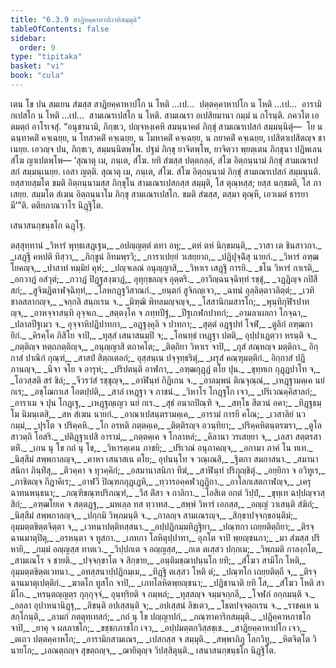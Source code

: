 ```yaml
---
title: "6.3.9 สาฏิยคฺคาหาปกาทิสมฺมุติ"
tableOfContents: false
sidebar:
  order: 9
type: "tipitaka"
basket: "vi"
book: "cula"
---
```



<DynamicBreadcrumb />

<Division number="329" book="cula">

<Paragraph number="1445" book="cula">
เตน โข ปน สมเยน สํฆสฺส สาฏิยคฺคาหาปโก น โหติ …เป…  ปตฺตคฺคาหาปโก น โหติ …เป…  อารามิกเปสโก น โหติ …เป…  สามเณรเปสโก น โหติ. สามเณรา อเปสิยมานา กมฺมํ น กโรนฺติ. ภควโต เอตมตฺถํ อาโรเจสุํ. “อนุชานามิ, ภิกฺขเว, ปญฺจหงฺเคหิ สมนฺนาคตํ ภิกฺขุํ สามเณรเปสกํ สมฺมนฺนิตุํ—  โย น ฉนฺทาคติํ คจฺเฉยฺย, น โทสาคติํ คจฺเฉยฺย, น โมหาคติํ คจฺเฉยฺย, น ภยาคติํ คจฺเฉยฺย, เปสิตาเปสิตญฺจ ชาเนยฺย. เอวญฺจ ปน, ภิกฺขเว, สมฺมนฺนิตพฺโพ. ปฐมํ ภิกฺขุ ยาจิตพฺโพ, ยาจิตฺวา พฺยตฺเตน ภิกฺขุนา ปฏิพเลน สํโฆ ญาเปตพฺโพ—
</Paragraph>

<Paragraph number="1446" book="cula">
‘สุณาตุ เม, ภนฺเต, สํโฆ. ยทิ สํฆสฺส ปตฺตกลฺลํ, สํโฆ อิตฺถนฺนามํ ภิกฺขุํ สามเณรเปสกํ สมฺมนฺเนยฺย. เอสา ญตฺติ.
</Paragraph>

<Paragraph number="1447" book="cula">
สุณาตุ เม, ภนฺเต, สํโฆ. สํโฆ อิตฺถนฺนามํ ภิกฺขุํ สามเณรเปสกํ สมฺมนฺนติ. ยสฺสายสฺมโต ขมติ อิตฺถนฺนามสฺส ภิกฺขุโน สามเณรเปสกสฺส สมฺมุติ, โส ตุณฺหสฺส; ยสฺส นกฺขมติ, โส ภาเสยฺย.
</Paragraph>

<Paragraph number="1448" book="cula">
สมฺมโต สํเฆน อิตฺถนฺนาโม ภิกฺขุ สามเณรเปสโก. ขมติ สํฆสฺส, ตสฺมา ตุณฺหี, เอวเมตํ ธารยามี’”ติ.

</Paragraph>
</Division>

<Paragraph number="1449" type="center" book="cula">
ตติยภาณวาโร นิฏฺฐิโต.

  
เสนาสนกฺขนฺธโก ฉฏฺโฐ.



</Paragraph>

<Paragraph number="1450" type="center" book="cula">
ตสฺสุทฺทานํ


</Paragraph>

<Paragraph number="1451" type="verses" book="cula">
_วิหารํ พุทฺธเสฏฺเฐน,_  
_อปญฺญตฺตํ ตทา อหุ;_  
_ตหํ ตหํ นิกฺขมนฺติ,_  
_วาสา เต ชินสาวกา._  

</Paragraph>

<Paragraph number="1452" type="verses" book="cula">
_เสฏฺฐี คหปติ ทิสฺวา,_  
_ภิกฺขูนํ อิทมพฺรวิ;_  
_การาเปยฺยํ วเสยฺยาถ,_  
_ปฏิปุจฺฉิํสุ นายกํ._  

</Paragraph>

<Paragraph number="1453" type="verses" book="cula">
_วิหารํ อฑฺฒโยคญฺจ,_  
_ปาสาทํ หมฺมิยํ คุหํ;_  
_ปญฺจเลณํ อนุญฺญาสิ,_  
_วิหาเร เสฏฺฐิ การยิ._  

</Paragraph>

<Paragraph number="1454" type="verses" book="cula">
_ชโน วิหารํ กาเรติ,_  
_อกวาฏํ อสํวุตํ;_  
_กวาฏํ ปิฏฺฐสงฺฆาฏํ,_  
อุทุกฺขลญฺจ อุตฺตริ._  

</Paragraph>

<Paragraph number="1455" type="verses" book="cula">
_อาวิญฺฉนจฺฉิทฺทํ รชฺชุํ,_  
_วฏฺฏิญฺจ กปิสีสกํ;_  
_สูจิฆฏิตาฬจฺฉิทฺทํ,_  
_โลหกฏฺฐวิสาณกํ._  

</Paragraph>

<Paragraph number="1456" type="verses" book="cula">
_ยนฺตกํ สูจิกญฺเจว,_  
_ฉทนํ อุลฺลิตฺตาวลิตฺตํ;_  
_เวทิชาลสลากญฺจ,_  
_จกฺกลิ สนฺถเรน จ._  

</Paragraph>

<Paragraph number="1457" type="verses" book="cula">
_มิฑฺฒิ พิทลมญฺจญฺจ,_  
_โสสานิกมสารโก;_  
_พุนฺทิกุฬิรปาทญฺจ,_  
_อาหจฺจาสนฺทิ อุจฺจเก._  

</Paragraph>

<Paragraph number="1458" type="verses" book="cula">
_สตฺตงฺโค จ ภทฺทปีฐํ,_  
_ปีฐเกฬกปาทกํ;_  
_อามลาผลกา โกจฺฉา,_  
_ปลาลปีฐเมว จ._  

</Paragraph>

<Paragraph number="1459" type="verses" book="cula">
อุจฺจาหิปฏิปาทกา,_  
_อฏฺฐงฺคุลิ จ ปาทกา;_  
_สุตฺตํ อฏฺฐปทํ โจฬํ,_  
_ตูลิกํ อฑฺฒกายิกํ._  

</Paragraph>

<Paragraph number="1460" type="verses" book="cula">
_คิรคฺโค ภิสิโย จาปิ,_  
_ทุสฺสํ เสนาสนมฺปิ จ;_  
_โอนทฺธํ เหฏฺฐา ปตติ,_  
อุปฺปาเฏตฺวา หรนฺติ จ._  

</Paragraph>

<Paragraph number="1461" type="verses" book="cula">
_ภตฺติญฺจ หตฺถภตฺติญฺจ,_  
_อนุญฺญาสิ ตถาคโต;_  
_ติตฺถิยา วิหาเร จาปิ,_  
_ถุสํ สณฺหญฺจ มตฺติกา._  

</Paragraph>

<Paragraph number="1462" book="cula">
อิกฺกาสํ ปาณิกํ กุณฺฑํ,_  
_สาสปํ สิตฺถเตลกํ;_  
อุสฺสนฺเน ปจฺจุทฺธริตุํ,_  
_ผรุสํ คณฺฑุมตฺติกํ._  

</Paragraph>

<Paragraph number="1463" type="verses" book="cula">
อิกฺกาสํ ปฏิภานญฺจ,_  
_นีจา จโย จ อารุหํ;_  
_ปริปตนฺติ อาฬกา,_  
_อฑฺฒกุฏฺฏํ ตโย ปุน._  

</Paragraph>

<Paragraph number="1464" type="verses" book="cula">
_ขุทฺทเก กุฏฺฏปาโท จ,_  
_โอวสฺสติ สรํ ขิลํ;_  
_จีวรวํสํ รชฺชุญฺจ,_  
_อาฬินฺทํ กิฏิเกน จ._  

</Paragraph>

<Paragraph number="1465" type="verses" book="cula">
_อาลมฺพนํ ติณจุณฺณํ,_  
_เหฏฺฐามคฺเค นยํ กเร;_  
_อชฺโฌกาเส โอตปฺปติ,_  
_สาลํ เหฏฺฐา จ ภาชนํ._  

</Paragraph>

<Paragraph number="1466" type="verses" book="cula">
_วิหาโร โกฏฺฐโก เจว,_  
_ปริเวณคฺคิสาลกํ;_  
_อาราเม จ ปุน โกฏฺเฐ,_  
_เหฏฺฐญฺเญว นยํ กเร._  

</Paragraph>

<Paragraph number="1467" type="verses" book="cula">
_สุธํ อนาถปิณฺฑิ จ,_  
_สทฺโธ สีตวนํ อคา;_  
_ทิฏฺฐธมฺโม นิมนฺเตสิ,_  
_สห สํเฆน นายกํ._  

</Paragraph>

<Paragraph number="1468" type="verses" book="cula">
_อาณาเปสนฺตรามคฺเค,_  
_อารามํ การยี คโณ;_  
_เวสาลิยํ นวกมฺมํ,_  
_ปุรโต จ ปริคฺคหิ._  

</Paragraph>

<Paragraph number="1469" type="verses" book="cula">
_โก อรหติ ภตฺตคฺเค,_  
_ติตฺติรญฺจ อวนฺทิยา;_  
_ปริคฺคหิตนฺตรฆรา,_  
_ตูโล สาวตฺถิ โอสริ._  

</Paragraph>

<Paragraph number="1470" type="verses" book="cula">
_ปติฏฺฐาเปสิ อารามํ,_  
_ภตฺตคฺเค จ โกลาหลํ;_  
_คิลานา วรเสยฺยา จ,_  
_เลสา สตฺตรสา ตหิํ._  

</Paragraph>

<Paragraph number="1471" type="verses" book="cula">
_เกน นุ โข กถํ นุ โข,_  
_วิหารคฺเคน ภาชยิ;_  
_ปริเวณํ อนุภาคญฺจ,_  
_อกามา ภาคํ โน ทเท._  

</Paragraph>

<Paragraph number="1472" type="verses" book="cula">
_นิสฺสีมํ สพฺพกาลญฺจ,_  
_คาหา เสนาสเน ตโย;_  
อุปนนฺโท จ วณฺเณสิ,_  
_ฐิตกา สมกาสนา._  

</Paragraph>

<Paragraph number="1473" type="verses" book="cula">
_สมานาสนิกา ภินฺทิํสุ,_  
_ติวคฺคา จ ทุวคฺคิกํ;_  
_อสมานาสนิกา ทีฆํ,_  
_สาฬินฺทํ ปริภุญฺชิตุํ._  

</Paragraph>

<Paragraph number="1474" type="verses" book="cula">
_อยฺยิกา จ อวิทูเร,_  
_ภาชิตญฺจ กีฏาคิเร;_  
_อาฬวี ปิณฺฑกกุฏฺเฏหิ,_  
_ทฺวารอคฺคฬวฏฺฏิกา._  

</Paragraph>

<Paragraph number="1475" type="verses" book="cula">
_อาโลกเสตกาฬญฺจ,_  
_เครุฉาทนพนฺธนา;_  
_ภณฺฑิขณฺฑปริภณฺฑํ,_  
_วีส ติํสา จ กาลิกา._  

</Paragraph>

<Paragraph number="1476" type="verses" book="cula">
_โอสิเต อกตํ วิปฺปํ,_  
_ขุทฺเท ฉปฺปญฺจวสฺสิกํ;_  
_อฑฺฒโยเค จ สตฺตฏฺฐ,_  
_มหเลฺล ทส ทฺวาทส._  

</Paragraph>

<Paragraph number="1477" type="verses" book="cula">
_สพฺพํ วิหารํ เอกสฺส,_  
_อญฺญํ วาเสนฺติ สํฆิกํ;_  
_นิสฺสีมํ สพฺพกาลญฺจ,_  
_ปกฺกมิ วิพฺภมนฺติ จ._  

</Paragraph>

<Paragraph number="1478" type="verses" book="cula">
_กาลญฺจ สามเณรญฺจ,_  
_สิกฺขาปจฺจกฺขอนฺติมํ;_  
อุมฺมตฺตขิตฺตจิตฺตา จ,_  
_เวทนาปตฺติทสฺสนา._  

</Paragraph>

<Paragraph number="1479" type="verses" book="cula">
_อปฺปฏิกมฺมทิฏฺฐิยา,_  
_ปณฺฑกา เถยฺยติตฺถิยา;_  
_ติรจฺฉานมาตุปิตุ,_  
_อรหนฺตา จ ทูสกา._  

</Paragraph>

<Paragraph number="1480" type="verses" book="cula">
_เภทกา โลหิตุปฺปาทา,_  
อุภโต จาปิ พฺยญฺชนกา;_  
_มา สํฆสฺส ปริหายิ,_  
_กมฺมํ อญฺญสฺส ทาตเว._  

</Paragraph>

<Paragraph number="1481" type="verses" book="cula">
_วิปฺปกเต จ อญฺญสฺส,_  
_กเต ตเสฺสว ปกฺกเม;_  
_วิพฺภมติ กาลงฺกโต,_  
_สามเณโร จ ชายติ._  

</Paragraph>

<Paragraph number="1482" type="verses" book="cula">
_ปจฺจกฺขาโต จ สิกฺขาย,_  
_อนฺติมชฺฌาปนฺนโก ยทิ;_  
_สํโฆว สามิโก โหติ,_  
อุมฺมตฺตขิตฺตเวทนา._  

</Paragraph>

<Paragraph number="1483" type="verses" book="cula">
_อทสฺสนาปฺปฏิกมฺเม,_  
_ทิฏฺฐิ ตเสฺสว โหติ ตํ;_  
_ปณฺฑโก เถยฺยติตฺถี จ,_  
_ติรจฺฉานมาตุเปตฺติกํ._  

</Paragraph>

<Paragraph number="1484" type="verses" book="cula">
_ฆาตโก ทูสโก จาปิ,_  
_เภทโลหิตพฺยญฺชนา;_  
_ปฏิชานาติ ยทิ โส,_  
_สํโฆว โหติ สามิโก._  

</Paragraph>

<Paragraph number="1485" type="verses" book="cula">
_หรนฺตญฺญตฺร กุกฺกุจฺจํ,_  
อุนฺทฺริยติ จ กมฺพลํ;_  
_ทุสฺสญฺจ จมฺมจกฺกลี,_  
_โจฬกํ อกฺกมนฺติ จ._  

</Paragraph>

<Paragraph number="1486" type="verses" book="cula">
_อลฺลา อุปาหนานิฏฺฐุ,_  
_ลิขนฺติ อปเสฺสนฺติ จ;_  
_อปเสฺสนํ ลิขเตว,_  
_โธตปจฺจตฺถเรน จ._  

</Paragraph>

<Paragraph number="1487" type="verses" book="cula">
_ราชคเห น สกฺโกนฺติ,_  
_ลามกํ ภตฺตุทฺเทสกํ;_  
_กถํ นุ โข ปญฺญาปกํ,_  
_ภณฺฑาคาริกสมฺมุติ._  

</Paragraph>

<Paragraph number="1488" type="verses" book="cula">
_ปฏิคฺคาหภาชโก จาปิ,_  
_ยาคุ จ ผลภาชโก;_  
_ขชฺชกภาชโก เจว,_  
_อปฺปมตฺตกวิสฺสชฺเช._  

</Paragraph>

<Paragraph number="1489" type="verses" book="cula">
_สาฏิยคฺคาหาปโก เจว,_  
_ตเถว ปตฺตคฺคาหโก;_  
_อารามิกสามเณร,_  
_เปสกสฺส จ สมฺมุติ._  

</Paragraph>

<Paragraph number="1490" type="verses" book="cula">
_สพฺพาภิภู โลกวิทู,_  
_หิตจิตฺโต วินายโก;_  
_เลณตฺถญฺจ สุขตฺถญฺจ,_  
_ฌายิตุญฺจ วิปสฺสิตุนฺติ._  


</Paragraph>

<Paragraph number="1491" type="center" book="cula">
เสนาสนกฺขนฺธโก นิฏฺฐิโต.
</Paragraph>